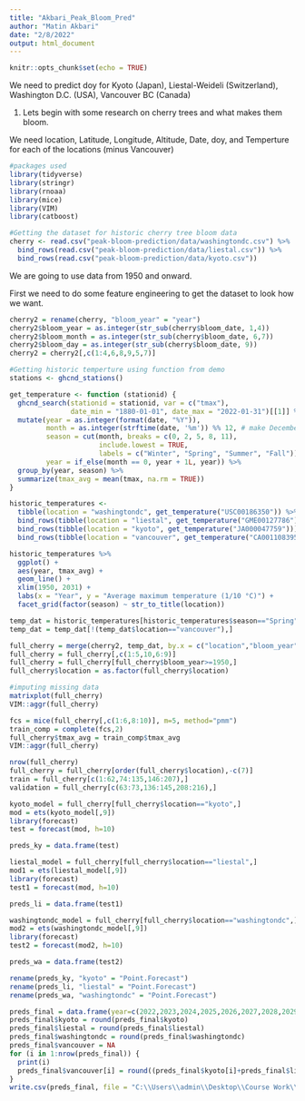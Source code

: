 ```yaml
---
title: "Akbari_Peak_Bloom_Pred"
author: "Matin Akbari"
date: "2/8/2022"
output: html_document
---
```


```r
knitr::opts_chunk$set(echo = TRUE)
```
We need to predict doy for Kyoto (Japan), Liestal-Weideli (Switzerland), Washington D.C. (USA), Vancouver BC (Canada)

1) Lets begin with some research on cherry trees and what makes them bloom. 

We need location, Latitude, Longitude, Altitude, Date, doy, and Temperture for each of the locations (minus Vancouver)


```r
#packages used
library(tidyverse)
library(stringr)
library(rnoaa)
library(mice)
library(VIM)
library(catboost)
```

```r
#Getting the dataset for historic cherry tree bloom data
cherry <- read.csv("peak-bloom-prediction/data/washingtondc.csv") %>% 
  bind_rows(read.csv("peak-bloom-prediction/data/liestal.csv")) %>% 
  bind_rows(read.csv("peak-bloom-prediction/data/kyoto.csv"))
```
We are going to use data from 1950 and onward. 

First we need to do some feature engineering to get the dataset to look how we want.

```r
cherry2 = rename(cherry, "bloom_year" = "year")
cherry2$bloom_year = as.integer(str_sub(cherry$bloom_date, 1,4))
cherry2$bloom_month = as.integer(str_sub(cherry$bloom_date, 6,7))
cherry2$bloom_day = as.integer(str_sub(cherry$bloom_date, 9))
cherry2 = cherry2[,c(1:4,6,8,9,5,7)]
```

```r
#Getting historic temperture using function from demo
stations <- ghcnd_stations()

get_temperature <- function (stationid) {
  ghcnd_search(stationid = stationid, var = c("tmax"), 
               date_min = "1880-01-01", date_max = "2022-01-31")[[1]] %>%
  mutate(year = as.integer(format(date, "%Y")),
         month = as.integer(strftime(date, '%m')) %% 12, # make December "0"
         season = cut(month, breaks = c(0, 2, 5, 8, 11),
                      include.lowest = TRUE,
                      labels = c("Winter", "Spring", "Summer", "Fall")),
         year = if_else(month == 0, year + 1L, year)) %>%
  group_by(year, season) %>%
  summarize(tmax_avg = mean(tmax, na.rm = TRUE))
}

historic_temperatures <-
  tibble(location = "washingtondc", get_temperature("USC00186350")) %>%
  bind_rows(tibble(location = "liestal", get_temperature("GME00127786"))) %>%
  bind_rows(tibble(location = "kyoto", get_temperature("JA000047759"))) %>%
  bind_rows(tibble(location = "vancouver", get_temperature("CA001108395")))

historic_temperatures %>%
  ggplot() + 
  aes(year, tmax_avg) + 
  geom_line() +
  xlim(1950, 2031) +
  labs(x = "Year", y = "Average maximum temperature (1/10 °C)") +
  facet_grid(factor(season) ~ str_to_title(location))

temp_dat = historic_temperatures[historic_temperatures$season=="Spring",-3]
temp_dat = temp_dat[!(temp_dat$location=="vancouver"),]
```

```r
full_cherry = merge(cherry2, temp_dat, by.x = c("location","bloom_year"), by.y = c("location","year"), all.x = TRUE, all.y = TRUE)
full_cherry = full_cherry[,c(1:5,10,6:9)]
full_cherry = full_cherry[full_cherry$bloom_year>=1950,]
full_cherry$location = as.factor(full_cherry$location)
```

```r
#imputing missing data
matrixplot(full_cherry)
VIM::aggr(full_cherry)

fcs = mice(full_cherry[,c(1:6,8:10)], m=5, method="pmm")
train_comp = complete(fcs,2)
full_cherry$tmax_avg = train_comp$tmax_avg
VIM::aggr(full_cherry)
```

```r
nrow(full_cherry)
full_cherry = full_cherry[order(full_cherry$location),-c(7)]
train = full_cherry[c(1:62,74:135,146:207),]
validation = full_cherry[c(63:73,136:145,208:216),]

kyoto_model = full_cherry[full_cherry$location=="kyoto",]
mod = ets(kyoto_model[,9]) 
library(forecast)
test = forecast(mod, h=10)

preds_ky = data.frame(test)

liestal_model = full_cherry[full_cherry$location=="liestal",]
mod1 = ets(liestal_model[,9]) 
library(forecast)
test1 = forecast(mod, h=10)

preds_li = data.frame(test1)

washingtondc_model = full_cherry[full_cherry$location=="washingtondc",]
mod2 = ets(washingtondc_model[,9]) 
library(forecast)
test2 = forecast(mod2, h=10)

preds_wa = data.frame(test2)

rename(preds_ky, "kyoto" = "Point.Forecast")
rename(preds_li, "liestal" = "Point.Forecast")
rename(preds_wa, "washingtondc" = "Point.Forecast")

preds_final = data.frame(year=c(2022,2023,2024,2025,2026,2027,2028,2029,2030,2031),kyoto=preds_ky$Point.Forecast, liestal=preds_li$Point.Forecast, washingtondc=preds_wa$Point.Forecast)
preds_final$kyoto = round(preds_final$kyoto)
preds_final$liestal = round(preds_final$liestal)
preds_final$washingtondc = round(preds_final$washingtondc)
preds_final$vancouver = NA
for (i in 1:nrow(preds_final)) {
  print(i)
  preds_final$vancouver[i] = round((preds_final$kyoto[i]+preds_final$liestal[i]+preds_final$washingtondc[i])/3)
}
write.csv(preds_final, file = "C:\\Users\\admin\\Desktop\\Course Work\\Peak Bloom Predictions\\Akbari_Peak_Bloom_Pred\\Akbari_Predictions.txt", row.names = FALSE)
```